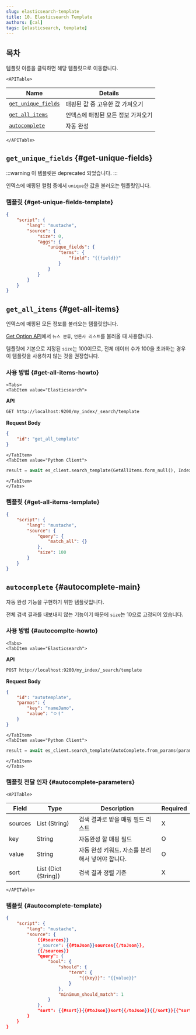 ```yaml
---
slug: elasticsearch-template
title: 10. Elasticsearch Template
authors: [cal]
tags: [elasticsearch, template]
---
```



## 목차

템플릿 이름을 클릭하면 해당 템플릿으로 이동합니다.

```mdx-code-block
<APITable>
```

| Name | Details |
| --- | --- |
| [`get_unique_fields`](#get-unique-fields) | 매핑된 값 중 고유한 값 가져오기 |
| [`get_all_items`](#get-all-items) | 인덱스에 매핑된 모든 정보 가져오기 |
| [`autocomplete`](#autocomplete-main) | 자동 완성 |

```mdx-code-block
</APITable>
```

## `get_unique_fields` {#get-unique-fields}

:::warning
이 템플릿은 deprecated 되었습니다.
:::

인덱스에 매핑된 컬럼 중에서 `unique`한 값을 불러오는 템플릿입니다.

### 템플릿 {#get-unique-fields-template}

```json
{
    "script": {
        "lang": "mustache",
        "source": {
            "size": 0,
            "aggs": {
                "unique_fields": {
                    "terms": {
                        "field": "{{field}}"
                    }
                }
            }
        }
    }
}

```

## `get_all_items` {#get-all-items}

인덱스에 매핑된 모든 정보를 불러오는 템플릿입니다.

[Get Option API](../../docs/client-api/@docusaurus/get-option-api)에서 `뉴스 분류`, `언론사 리스트`를 불러올 때 사용합니다.

템플릿에 기본으로 지정된 `size`는 100이므로, 전체 데이터 수가 100을 초과하는 경우 이 템플릿을 사용하지 않는 것을 권장합니다.

### 사용 방법 {#get-all-items-howto}

```mdx-code-block
<Tabs>
<TabItem value="Elasticsearch">
```

**API**

```bash
GET http://localhost:9200/my_index/_search/template
```

**Request Body**

```json
{
    "id": "get_all_template"
}
```

```mdx-code-block
</TabItem>
<TabItem value="Python Client">
```

```Python
result = await es_client.search_template(GetAllItems.form_null(), Index.MYINDEX)
```


```mdx-code-block
</TabItem>
</Tabs>
```

### 템플릿 {#get-all-items-template}

```json
{
    "script": {
        "lang": "mustache",
        "source": {
            "query": {
                "match_all": {}
            },
            "size": 100
        }
    }
}
```

## `autocomplete` {#autocomplete-main}

자동 완성 기능을 구현하기 위한 템플릿입니다.

전체 검색 결과를 내보내지 않는 기능이기 때문에 `size`는 10으로 고정되어 있습니다.

### 사용 방법 {#autocomplte-howto}

```mdx-code-block
<Tabs>
<TabItem value="Elasticsearch">
```

**API**

```bash
POST http://localhost:9200/my_index/_search/template
```

**Request Body**

```json
{
    "id": "autotemplate",
    "parmas": {
        "key": "nameJamo",
        "value": "ㅇㅕ"
    }
}
```

```mdx-code-block
</TabItem>
<TabItem value="Python Client">
```

```Python
result = await es_client.search_template(AutoComplete.from_params(params), Index.MYINDEX)
```


```mdx-code-block
</TabItem>
</Tabs>
```

### 템플릿 전달 인자 {#autocomplete-parameters}

```mdx-code-block
<APITable>
```

| Field | Type | Description | Required |
| --- | --- | --- | --- |
| sources | List (String) | 검색 결과로 받을 매핑 필드 리스트 | X |
| key | String | 자동완성 할 매핑 필드 | O |
| value | String | 자동 완성 키워드. 자소를 분리해서 넣어야 합니다. | O |
| sort | List (Dict (String)) | 검색 결과 정렬 기준 | X |

```mdx-code-block
</APITable>
```


### 템플릿 {#autocomplete-template}
```json
{
    "script": {
        "lang": "mustache",
        "source": {
            {{#sources}}
            "_source": {{#toJson}}sources{{/toJson}},
            {{/sources}}
            "query": {
                "bool": {
                    "should": {
                        "term": {
                            "{{key}}": "{{value}}"
                        }
                    },
                    "minimum_should_match": 1
                }
            },
            "sort": {{#sort}}{{#toJson}}sort{{/toJson}}{{/sort}}{{^sort}}[]{{/sort}}
        }
    }
}
```

